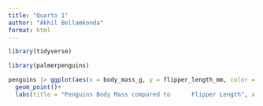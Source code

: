 ```yaml
---
title: "Quarto 1"
author: "Akhil Bellamkonda"
format: html
---
```



```r
library(tidyverse)

library(palmerpenguins)
```

```r
penguins |> ggplot(aes(x = body_mass_g, y = flipper_length_mm, color = species))+
  geom_point()+
  labs(title = "Penguins Body Mass compared to      Flipper Length", x = 'Body Mass', y = 'Flipper    Length')
```

